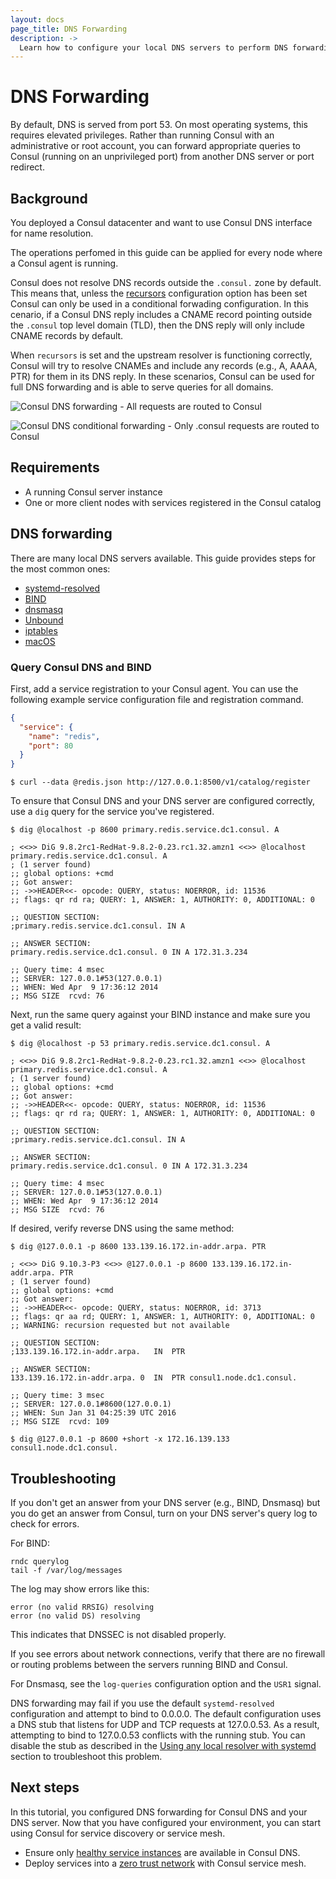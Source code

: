 ```yaml
---
layout: docs
page_title: DNS Forwarding
description: ->
  Learn how to configure your local DNS servers to perform DNS forwarding to Consul servers.
---
```


# DNS Forwarding

By default, DNS is served from port 53. On most operating systems, this requires elevated privileges. Rather than running Consul with an administrative
or root account, you can forward appropriate queries to Consul (running on an unprivileged port) from another DNS server or port redirect.

## Background

You deployed a Consul datacenter and want to use Consul DNS interface for name resolution.

The operations perfomed in this guide can be applied for every node where a Consul agent is running.

Consul does not resolve DNS records outside the `.consul.` zone by default. This means that, unless the [recursors](/consul/docs/agent/config/config-files#recursors) configuration option has been set Consul can only be used in a conditional forwading configuration.  In this cenario, if a Consul DNS reply includes a CNAME record pointing outside the `.consul` top level domain (TLD), then the DNS reply will only include CNAME records by default. 

When `recursors` is set and the upstream resolver is functioning correctly, Consul will try to resolve CNAMEs and include any records (e.g., A, AAAA, PTR) for them in its DNS reply. In these scenarios, Consul can be used for full DNS forwarding and is able to serve queries for all domains.

<Tabs>
<Tab heading="DNS forwarding" group="dns-forwarding">

![Consul DNS forwarding - All requests are routed to Consul](/img/consul-dns-forwarding.png)

</Tab>
<Tab heading="Conditional forwading" group="conditional-forwarding">

![Consul DNS conditional forwarding - Only .consul requests are routed to Consul](/img/consul-dns-conditional-forwarding.png)

</Tab>
</Tabs>


## Requirements

- A running Consul server instance
- One or more client nodes with services registered in the Consul catalog

## DNS forwarding

There are many local DNS servers available.  This guide provides steps for the most common ones:

- [systemd-resolved](/consul/docs/discovery/dns-forwarding/systemd-resolved)
- [BIND](/consul/docs/discovery/dns-forwarding/bind)
- [dnsmasq](/consul/docs/discovery/dns-forwarding/dnsmasq)
- [Unbound](/consul/docs/discovery/dns-forwarding/unbound)
- [iptables](/consul/docs/discovery/dns-forwarding/iptables)
- [macOS](/consul/docs/discovery/dns-forwarding/macOS)


### Query Consul DNS and BIND

First, add a service registration to your Consul agent. You can use the following example service configuration file and registration command.

<CodeBlockConfig filename="redis.json">

```json
{
  "service": {
    "name": "redis",
    "port": 80
  }
}
```

</CodeBlockConfig>

```shell-session
$ curl --data @redis.json http://127.0.0.1:8500/v1/catalog/register
```

To ensure that Consul DNS and your DNS server are configured correctly, use a `dig` query for the service you've registered.

```shell-session
$ dig @localhost -p 8600 primary.redis.service.dc1.consul. A
```

```plaintext hideClipboard
; <<>> DiG 9.8.2rc1-RedHat-9.8.2-0.23.rc1.32.amzn1 <<>> @localhost primary.redis.service.dc1.consul. A
; (1 server found)
;; global options: +cmd
;; Got answer:
;; ->>HEADER<<- opcode: QUERY, status: NOERROR, id: 11536
;; flags: qr rd ra; QUERY: 1, ANSWER: 1, AUTHORITY: 0, ADDITIONAL: 0

;; QUESTION SECTION:
;primary.redis.service.dc1.consul. IN A

;; ANSWER SECTION:
primary.redis.service.dc1.consul. 0 IN A 172.31.3.234

;; Query time: 4 msec
;; SERVER: 127.0.0.1#53(127.0.0.1)
;; WHEN: Wed Apr  9 17:36:12 2014
;; MSG SIZE  rcvd: 76
```

Next, run the same query against your BIND instance and make sure you get a
valid result:

```shell-session
$ dig @localhost -p 53 primary.redis.service.dc1.consul. A
```

```plaintext hideClipboard
; <<>> DiG 9.8.2rc1-RedHat-9.8.2-0.23.rc1.32.amzn1 <<>> @localhost primary.redis.service.dc1.consul. A
; (1 server found)
;; global options: +cmd
;; Got answer:
;; ->>HEADER<<- opcode: QUERY, status: NOERROR, id: 11536
;; flags: qr rd ra; QUERY: 1, ANSWER: 1, AUTHORITY: 0, ADDITIONAL: 0

;; QUESTION SECTION:
;primary.redis.service.dc1.consul. IN A

;; ANSWER SECTION:
primary.redis.service.dc1.consul. 0 IN A 172.31.3.234

;; Query time: 4 msec
;; SERVER: 127.0.0.1#53(127.0.0.1)
;; WHEN: Wed Apr  9 17:36:12 2014
;; MSG SIZE  rcvd: 76
```

If desired, verify reverse DNS using the same method:

```shell-session
$ dig @127.0.0.1 -p 8600 133.139.16.172.in-addr.arpa. PTR
```

```plaintext hideClipboard
; <<>> DiG 9.10.3-P3 <<>> @127.0.0.1 -p 8600 133.139.16.172.in-addr.arpa. PTR
; (1 server found)
;; global options: +cmd
;; Got answer:
;; ->>HEADER<<- opcode: QUERY, status: NOERROR, id: 3713
;; flags: qr aa rd; QUERY: 1, ANSWER: 1, AUTHORITY: 0, ADDITIONAL: 0
;; WARNING: recursion requested but not available

;; QUESTION SECTION:
;133.139.16.172.in-addr.arpa.   IN  PTR

;; ANSWER SECTION:
133.139.16.172.in-addr.arpa. 0  IN  PTR consul1.node.dc1.consul.

;; Query time: 3 msec
;; SERVER: 127.0.0.1#8600(127.0.0.1)
;; WHEN: Sun Jan 31 04:25:39 UTC 2016
;; MSG SIZE  rcvd: 109
```

```shell-session
$ dig @127.0.0.1 -p 8600 +short -x 172.16.139.133
consul1.node.dc1.consul.
```

## Troubleshooting

If you don't get an answer from your DNS server (e.g., BIND, Dnsmasq) but you do get an answer from Consul, turn on your DNS server's query log to check for errors.

For BIND:

```shell-session
rndc querylog
tail -f /var/log/messages
```

The log may show errors like this:

```plaintext hideClipboard
error (no valid RRSIG) resolving
error (no valid DS) resolving
```

This indicates that DNSSEC is not disabled properly.

If you see errors about network connections, verify that there are no firewall
or routing problems between the servers running BIND and Consul.

For Dnsmasq, see the `log-queries` configuration option and the `USR1`
signal.

DNS forwarding may fail if you use the default `systemd-resolved` configuration and attempt to bind to 0.0.0.0. The default configuration uses a DNS stub that listens for UDP and TCP requests at 127.0.0.53. As a result, attempting to bind to 127.0.0.53 conflicts with the running stub. You can disable the stub as described in the [Using any local resolver with systemd](#using-any-local-resolver-with-systemd) section to troubleshoot this problem.

## Next steps

In this tutorial, you configured DNS forwarding for Consul DNS and your DNS server. Now that you have configured your environment, you can start using Consul for service discovery or service mesh.

- Ensure only [healthy service instances](/consul/tutorials/developer-discovery/service-registration-health-checks) are available in Consul DNS.
- Deploy services into a [zero trust network](/consul/tutorials/developer-mesh/service-mesh-with-envoy-proxy) with Consul service mesh.


